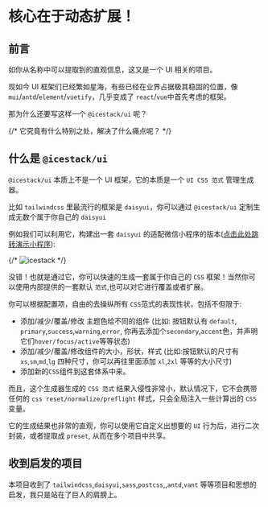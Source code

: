 # 核心在于动态扩展！

## 前言

如你从名称中可以提取到的直观信息，这又是一个 UI 相关的项目。

现如今 UI 框架们已经繁如星海，有些已经在业界占据极其稳固的位置，像 `mui`/`antd`/`element`/`vuetify`，几乎变成了 `react`/`vue`中首先考虑的框架。

那为什么还要写这样一个 `@icestack/ui` 呢？

{/* 它究竟有什么特别之处，解决了什么痛点呢？ */}

## 什么是 `@icestack/ui`

`@icestack/ui` 本质上不是一个 UI 框架，它的本质是一个 `UI CSS 范式` 管理生成器。

比如 `tailwindcss` 里最流行的框架是 `daisyui`，你可以通过 `@icestack/ui` 定制生成无数个属于你自己的 `daisyui`

例如我们可以利用它，构建出一套 `daisyui` 的适配微信小程序的版本([点击此处跳转演示小程序](./usage/mp#演示小程序)):

{/* ![icestack](/mp.jpg) */}

没错！也就是通过它，你可以快速的生成一套属于你自己的 `CSS` 框架！当然你可以使用内部提供的一套默认 `范式`,也可以对它进行覆盖或者扩展。

你可以根据配置项，自由的去操纵所有 `CSS`范式的表现性状，包括不但限于:

- 添加/减少/覆盖/修改 主题色给不同的组件 (比如: 按钮默认有 `default`, `primary`,`success`,`warning`,`error`, 你再去添加个`secondary`,`accent`色，并声明它们`hover/focus/active`等等状态)
- 添加/减少/覆盖/修改组件的大小，形状，样式 (比如:按钮默认的尺寸有`xs`,`sm`,`md`,`lg` 四种尺寸，你可以再往里面添加 `xl`,`2xl` 等等的大小尺寸)
- 添加新的`CSS`组件到这套体系中来。

而且，这个生成器生成的 `CSS 范式` 结果入侵性非常小，默认情况下，它不会携带任何的 `css reset/normalize/preflight` 样式，只会全局注入一些计算出的 `CSS` 变量。

它的生成结果也非常的直观，你可以使用它自定义出想要的 `UI` 行为后，进行二次封装，或者提取成 `preset`, 从而在多个项目中共享。

## 收到启发的项目

本项目收到了 `tailwindcss`,`daisyui`,`sass`,`postcss`,,`antd`,`vant` 等等项目和思想的启发，我只是站在了巨人的肩膀上。
